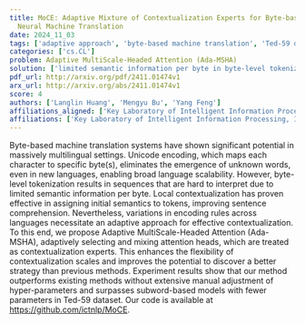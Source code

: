 ```yaml
---
title: MoCE: Adaptive Mixture of Contextualization Experts for Byte-based
  Neural Machine Translation
date: 2024_11_03
tags: ['adaptive approach', 'byte-based machine translation', 'Ted-59 dataset', 'Adaptive MultiScale-Headed Attention', 'local contextualization', 'contextualization experts', 'multilingual settings', 'attention heads', 'hyper-parameters', 'Unicode encoding']
categories: ['cs.CL']
problem: Adaptive MultiScale-Headed Attention (Ada-MSHA)
solution: ['limited semantic information per byte in byte-level tokenization']
pdf_url: http://arxiv.org/pdf/2411.01474v1
arx_url: http://arxiv.org/abs/2411.01474v1
score: 4
authors: ['Langlin Huang', 'Mengyu Bu', 'Yang Feng']
affiliations_aligned: ['Key Laboratory of Intelligent Information Processing, Institute of Computing Technology, Chinese Academy of Sciences', 'Key Laboratory of Intelligent Information Processing, Institute of Computing Technology, Chinese Academy of Sciences', 'Key Laboratory of Intelligent Information Processing, Institute of Computing Technology, Chinese Academy of Sciences']
affiliations: ['Key Laboratory of Intelligent Information Processing, Institute of Computing Technology, Chinese Academy of Sciences']
---
```



Byte-based machine translation systems have shown significant potential in
massively multilingual settings. Unicode encoding, which maps each character to
specific byte(s), eliminates the emergence of unknown words, even in new
languages, enabling broad language scalability. However, byte-level
tokenization results in sequences that are hard to interpret due to limited
semantic information per byte. Local contextualization has proven effective in
assigning initial semantics to tokens, improving sentence comprehension.
Nevertheless, variations in encoding rules across languages necessitate an
adaptive approach for effective contextualization. To this end, we propose
Adaptive MultiScale-Headed Attention (Ada-MSHA), adaptively selecting and
mixing attention heads, which are treated as contextualization experts. This
enhances the flexibility of contextualization scales and improves the potential
to discover a better strategy than previous methods. Experiment results show
that our method outperforms existing methods without extensive manual
adjustment of hyper-parameters and surpasses subword-based models with fewer
parameters in Ted-59 dataset. Our code is available at
https://github.com/ictnlp/MoCE.